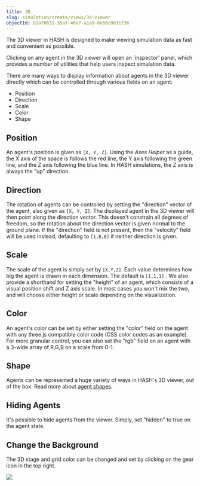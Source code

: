 ```yaml
---
title: 3D
slug: simulation/create/views/3d-viewer
objectId: b1a70631-35af-46e7-a1a9-6e66c0031f36
---
```


The 3D viewer in HASH is designed to make viewing simulation data as fast and convenient as possible.

Clicking on any agent in the 3D viewer will open an 'inspector' panel, which provides a number of utilities that help users inspect simulation data.

There are many ways to display information about agents in the 3D viewer directly which can be controlled through various fields on an agent:

- Position
- Direction
- Scale
- Color
- Shape

## Position

An agent's position is given as `[X, Y, Z]`. Using the _Axes Helper_ as a guide, the X axis of the space is follows the red line, the Y axis following the green line, and the Z axis following the blue line. In HASH simulations, the Z axis is always the "up" direction.

## Direction

The rotation of agents can be controlled by setting the "direction" vector of the agent, also given as `[X, Y, Z]`. The displayed agent in the 3D viewer will then point along the direction vector. This doesn't constrain all degrees of freedom, so the rotation about the direction vector is given normal to the ground plane. If the "direction" field is not present, then the "velocity" field will be used instead, defaulting to `[1,0,0]` if neither direction is given.

## Scale

The scale of the agent is simply set by `[X,Y,Z]`. Each value determines how big the agent is drawn in each dimension. The default is `[1,1,1]` . We also provide a shorthand for setting the "height" of an agent, which consists of a visual position shift and Z axis scale. In most cases you won't mix the two, and will choose either height or scale depending on the visualization.

## Color

An agent's color can be set by either setting the "color" field on the agent with any three.js compatible color code \(CSS color codes as an example\). For more granular control, you can also set the "rgb" field on an agent with a 3-wide array of R,G,B on a scale from 0-1.

## Shape

Agents can be represented a huge variety of ways in HASH's 3D viewer, out of the box. Read more about [agent shapes](/docs/simulations/create/anatomy-of-an-agent/visualization/shapes).

## Hiding Agents

It's possible to hide agents from the viewer. Simply, set "hidden" to true on the agent state.

## Change the Background

The 3D stage and grid color can be changed and set by clicking on the gear icon in the top right.

![](https://cdn-us1.hash.ai/site/docs/image%20%2868%29.png)
